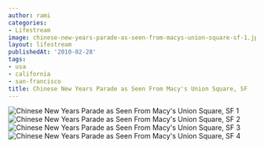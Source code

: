 ```yaml
---
author: rami
categories:
- Lifestream
image: chinese-new-years-parade-as-seen-from-macys-union-square-sf-1.jpg
layout: lifestream
publishedAt: '2010-02-28'
tags:
- usa
- california
- san-francisco
title: Chinese New Years Parade as Seen From Macy's Union Square, SF
---
```


![Chinese New Years Parade as Seen From Macy's Union Square, SF 1](/assets/images/content/lifestream/chinese-new-years-parade-as-seen-from-macys-union-square-sf-1.jpg)
![Chinese New Years Parade as Seen From Macy's Union Square, SF 2](/assets/images/content/lifestream/chinese-new-years-parade-as-seen-from-macys-union-square-sf-2.jpg)
![Chinese New Years Parade as Seen From Macy's Union Square, SF 3](/assets/images/content/lifestream/chinese-new-years-parade-as-seen-from-macys-union-square-sf-3.jpg)
![Chinese New Years Parade as Seen From Macy's Union Square, SF 4](/assets/images/content/lifestream/chinese-new-years-parade-as-seen-from-macys-union-square-sf-4.jpg)
